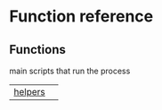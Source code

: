 # Function reference {.doc .doc-index}

## Functions

main scripts that run the process

| | |
| --- | --- |
| [helpers](helpers.qmd#src.wadoh_raccoon.utils.helpers) |  |